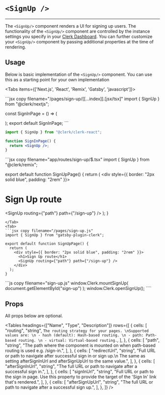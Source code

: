 
# `<SignUp />`

---

<Images
  width={496}
  height={780}
  src="/images/ui-components/component-sign_up.svg"
  alt="Sign up component example"
/>

The `<SignUp/>` component renders a UI for signing up users. The functionality of the `<SignUp/>` component are controlled by the instance settings you specify in your [Clerk Dashboard](https://dashboard.clerk.dev). You can further customize your `<SignUp/>` component by passing additional properties at the time of rendering.

## Usage

Below is basic implementation of the `<SignUp/>` component. You can use this as a starting point for your own implementation

<Tabs items={['Next.js', 'React', 'Remix', 'Gatsby', 'javascript']}>

<Tab>
```jsx copy filename="/pages/sign-up/[[...index]].[jsx/tsx]"
import { SignUp } from "@clerk/nextjs";

const SignInPage = () => (

<SignUp path="/sign-up" routing="path" signInUrl="/sign-in" />
); 
export default SignInPage; 
```

</Tab>
<Tab>

```jsx copy filename="sign-up.jsx"
import { SignUp } from "@clerk/clerk-react";

function SignInPage() {
  return <SignUp />;
}
```

</Tab>
<Tab>
```jsx copy filename="app/routes/sign-up/$.tsx"
import { SignUp } from "@clerk/remix";

export default function SignUpPage() {
  return (
    <div style={{ border: "2px solid blue", padding: "2rem" }}>
      <h1>Sign Up route</h1>
      <SignUp routing={"path"} path={"/sign-up"} />
    </div>
  );
}
```
</Tab>
<Tab>
```jsx copy filename="/pages/sign-up.js"
import { SignUp } from "gatsby-plugin-clerk";

export default function SignUpPage() {
  return (
    <div style={{ border: "2px solid blue", padding: "2rem" }}>
      <h1>Sign Up route</h1>
      <SignUp routing={"path"} path={"/sign-up"} />
    </div>
  );
}
```
</Tab>
<Tab>
```js copy filename="sign-up.js"
window.Clerk.mountSignUp(
  document.getElementById("sign-up")
);
window.Clerk.openSignUp();
````
</Tab>
</Tabs>

## Props

All props below are optional.

<Tables
  headings={["Name", "Type", "Description"]}
  rows={[
    {
      cells: [
        "routing",
        "string",
        `The routing strategy for your pages. \nSupported values are: \n - hash (default): Hash-based routing. \n - path: Path-based routing. \n - virtual: Virtual-based routing.`,
      ],
    },
    {
      cells: [
        "path",
        "string",
        "The path where the component is mounted on when path-based routing is used e.g. /sign-in.",
      ],
    },
    {
      cells: [
        "redirectUrl",
        "string",
        "Full URL or path to navigate after successful sign in or sign up.\n The same as setting afterSignInUrl and afterSignUpUrl to the same value.",
      ],
    },
    {
      cells: [
        "afterSignInUrl",
        "string",
        "The full URL or path to navigate after a successful sign in.",
      ],
    },
    {
      cells: [
        "signInUrl",
        "string",
        "Full URL or path to the sign in page. Use this property to provide the target of the 'Sign In' link that's rendered.",
      ],
    },
    {
      cells: [
        "afterSignUpUrl",
        "string",
        "The full URL or path to navigate after a successful sign up.",
      ],
    },
  ]}
/>
